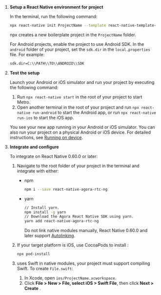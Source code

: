 <PlatformWrapper platform="react-native">

1. **Setup a React Native environment for <Vpd k="NAME"/> project**

    In the terminal, run the following command:

    ```bash
    npx react-native init ProjectName --template react-native-template-typescript
    ```

    npx creates a new boilerplate project in the `ProjectName` folder.

    For Android projects, enable the project to use Android SDK. In the `android` folder of your project, set the `sdk.dir` in the `local.properties` file. For example:


    ```bash
    sdk.dir=C:\\PATH\\TO\\ANDROID\\SDK
    ```

1. **Test the setup**

    Launch your Android or iOS simulator and run your project by executing the following command:

    1. Run `npx react-native start` in the root of your project to start Metro.
    1. Open another terminal in the root of your project and run `npx react-native run-android` to start the Android app, or run `npx react-native run-ios` to start the iOS app.

    You see your new app running in your Android or iOS simulator. You can also run your project on a physical Android or iOS device. For detailed instructions, see [Running on device](https://reactnative.dev/docs/running-on-device).

1. **Integrate and configure <Vg k="VSDK" />**

    To integrate  <Vg k="VSDK" /> on React Native 0.60.0 or later:
    1. Navigate to the root folder of your project in the terminal and integrate with either:
        - npm

            ```bash
            npm i --save react-native-agora-rtc-ng
            ```

        - yarn

            ```bash
            // Install yarn.
            npm install -g yarn
            // Download the Agora React Native SDK using yarn.
            yarn add react-native-agora-rtc-ng
            ```

            Do not link native modules manually, React Native 0.60.0 and later support [Autolinking](https://github.com/react-native-community/cli/blob/main/docs/autolinking.md).

    1. If your target platform is iOS, use CocoaPods to install <Vpd k="NAME"/>:

        ```bash
        npx pod-install
        ```

    1. <Vg k="VSDK" /> uses Swift in native modules, your project must support compiling Swift. To create `File.swift`:

        1. In Xcode, open `ios/ProjectName.xcworkspace`.
        1. Click **File > New > File, select iOS > Swift File**, then click **Next > Create** .

</PlatformWrapper>